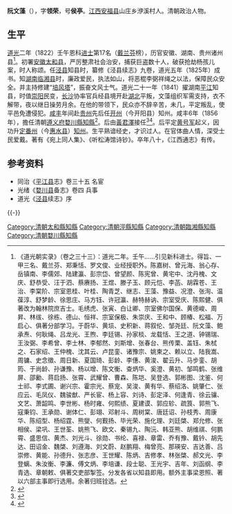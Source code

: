 '''阮文藻'''（{{bd|？||？}}），字'''领荣'''，号'''侯亭'''。[[江西|江西]][[安福县|安福县]]山庄乡洢溪村人。清朝政治人物。

== 生平 ==
[[道光|道光]]二年（1822）壬午恩科[[进士|进士]]第17名（[[戴兰芬|戴兰芬]]榜），历官安徽、湖南、贵州诸州县<ref>《道光朝实录》（卷之三十三）：道光二年。壬午……引见新科进士。得旨、一甲三名、戴兰芬、郑秉恬、罗文俊、业经授职外。陈嘉树、曾元海、翁心存、岳镇南、李儒郊、陆建瀛、彭宗岱、曾望颜、陈宪曾、黄宅中、沈丹槐、文庆、舒恭受、汪于泗、蔡赓扬、王煜、滕子玉、顾元恺、李菡、胡霖苍、王治、李棠阶、宗室恩桂、叶桂、陶青芝、继志、王藻、豫益、况澄、张洵、温葆淳、舒梦龄、徐思庄、马方钰、许冠瀛、赫特赫讷、宗室受庆、陈熙健、俱著改为翰林院庶吉士。毛绣虎、张寅、白让卿、宗室佛尔国保、黄德峻、周昇、林绂、徐栋、德山、恒祥、宗室保极、朱崇庆、王和中、顾椿、松福、万启心、俱著分部学习。于蔚华、黄埙、史积新、蒋叙伦、邹尧廷、阮文藻、鲍承焘、何耿绳、吕龙光、王煦、李廷锡、孙家棪、龙载恬、王之道、钟锡瑞、王汝弼、李希曾、李士林、李郁然、刘斯增、张春台、熊传栗、盖钰、朱栻之、石家绍、王仲槐、沈其云、卢昆銮、诸豫宗、姚柬之、赖以立、陆我嵩、周镛、史念徵、周日新、夏国琦、彭龄、李僡、黄浚、翟云升、马步銮、胡筠、于尚龄、孙谦豫、杨以增、陈文衡、查炳华、奚澄、黄初、邹鸣鹤、张维屏、邵勷、蒋启扬、张霄、武耀曾、曹森、陈垲、吴登选、郭彬图、沈鉴、何士祁、李式圃、谢兴宗、霍宗光、蔡宠、吴浚、黄有华、蔡绍洛、姚肇仁、张应云、毛凤仪、魏骏猷、严长宦、杨上容、刘诗、彭定泽、何逢青、徐云骧、文艺、萧韶鸣、李世彬、杨时雍、何熙绩、夏建谟、郭应轸、疏筤、郭熊飞、寇秉钧、王承勋、谢体仁、彭翊、邓射斗、周树棠、唐廷诏、孙枝秀、周康华、陈绍型、杨绍霆、熊燮、何觐扬、毕光荣、施化理、刘廷棨、郑允修、张相侯、梁巩、王世荃、姚熊飞、欧文、秦锡九、陶沅、韩亚熊、胡维祺、何鹏霄、盛思信、黄杰、刘光斗、徐勋、书纶、喜禄、章雷、乔有豫、戴钤、胡先达、田诏金、魏棨、刘遵海、刘文蔚、赵鹏翔、梅曾亮、那瑛安、吉达善、吕崇修、黄能、孙德升、张志彦、王世耀、陈炳、吉修孝、林张棨、郝文光、李登螭、朱汝衡、李濂、傅文炳、李培谦、段士聪、王光宇、吉年、刘函纲、李青选、章朝敕、俱著交吏部掣签。分发各省以知县即用。额外主事梁恩照、著以六部主事即行选用。余著归班铨选。</ref>。初署[[安徽|安徽]][[太和县|太和县]]，严厉整肃社会治安，捕获巨盗数十人，破获抢劫杨孩儿案，时人称颂。任[[泾县|泾县]]知县时，纂修《泾县续志》九卷，道光五年（1825年）成书。知[[湖南|湖南]][[临湘县_(北宋)|临湘县]]时，廉政爱民，执法如山，将恶棍李弼祥绳之以法，保障民众安全。并主持修建“[[培风塔|培风塔]]”，振奋文风士气。道光二十一年（1841）擢湖南[[平江|平江]]知县，时值[[崇阳|崇阳]]民变，[[长沙|长沙]]协率官兵经县境开赴[[湖北|湖北]]平叛，文藻组织军需支持，衣不解带，夜以继日操劳月余。在他的带领下，民众亦不辞辛苦，未几，平定叛乱，使平邑免遭侵犯。[[咸丰|咸丰]]年间赴[[贵州|贵州]]先后任[[开州|开州]]（今开阳县）知州。咸丰6年（1856年），擔任清朝[[遵义府|遵义府]][[婺川縣|婺川縣]][[知縣|知縣]]<ref>{{Cite book|title=务川县文史资料选辑 第3辑|last=中国人民政治协商会议贵州省务川县委员会文史资料研究委员会|first=|publisher=中国人民政治协商会议贵州省务川县委员会文史资料研究委员会|year=1985.12|isbn=|location=|pages=3-10}}</ref>。后由[[黃君澤|黃君澤]]接任<ref>{{Cite book|title=务川历史古籍文献资料辑录|last=王明析编|first=|publisher=遵义康达彩色印务有限公司|year=2010.03|isbn=|location=|pages=196}}</ref><ref>{{Cite book|title=务川文史资料选辑|last=中国人民政治协商会议务川仡佬族苗族自治县委员会文史资料研究委员会编|first=|publisher=政协务川仡佬族苗族自治县委员会文史资料研究委员会|year=1985.12|isbn=|location=|pages=13-18}}</ref>。后平定[[黄号军|黄号军]]起义，因功升[[定番州|定番州]]（今[[惠水县|惠水县]]）[[知州|知州]]。生平熟谙经史，才识过人。在官体曲人情，深受士民爱戴。著有《宛上同人集》、《听松涛馆诗钞》。卒年八十，《江西通志》有传。

==参考资料==
{{reflist}}
*同治《[[平江县|平江县]]志》卷三十五 名宦
*光绪《[[婺川县|婺川县]]备志》卷四 兵事
*道光《[[泾县|泾县]]续志》序
{{-}}
{{start box}}
{{s-off}}
{{succession box|[[陸用康|陸用康]]|[[黃君澤|黃君澤]]|清朝[[遵义府|遵义府]][[婺川縣|婺川縣]][[知縣|知縣]]|咸丰6年 - 咸丰9年<br /><small>1856年 - 1859年</small>}}
{{end box}}

{{道光二年壬午恩科殿試金榜}}

{{Authority control}}

{{DEFAULTSORT:Ruan阮}}
[[Category:清朝太和縣知縣|Category:清朝太和縣知縣]]
[[Category:清朝涇縣知縣|Category:清朝涇縣知縣]]
[[Category:清朝臨湘縣知縣|Category:清朝臨湘縣知縣]]
[[Category:清朝婺川縣知縣|Category:清朝婺川縣知縣]]